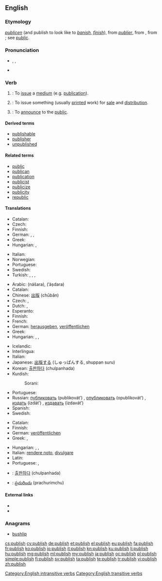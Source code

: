 ==English==
{{wikipedia}}

===Etymology===
{{etyl|enm}} ''[[publicen]]'' (and publish to look like to ''[[banish]]'', ''[[finish]]''), from {{etyl|fro}} ''[[publier]]'', from {{etyl|la}} {{term|publicare||to make public, show or tell to the people, make known, declare, also (and earlier) confiscate for public use}}, from {{term|publicus||pertaining to the people, public}}; see [[public]].

===Pronunciation===
* {{enPR|pŭb'lĭsh}}, {{IPA|/ˈpʌblɪʃ/}}, {{X-SAMPA|/"pVblIS/}}
* {{audio|En-us-publish.ogg|Audio (US)}}

===Verb===
{{en-verb|publish|es}}

# {{intransitive}}: To [[issue]] a [[medium]] (e.g. [[publication]]).
# {{transitive}}: To issue something (usually [[print]]ed work) for [[sale]] and [[distribution]].
# {{transitive}}: To [[announce]] to the [[public]].

====Derived terms====
* [[publishable]]
* [[publisher]]
* [[unpublished]]

====Related terms====
* [[public]]
* [[publican]]
* [[publication]]
* [[publicist]]
* [[publicize]]
* [[publicity]]
* [[republic]]

====Translations====
{{trans-top|to issue a publication}}
* Catalan: {{t+|ca|publicar}}
* Czech: {{t+|cs|vydat}}
* Finnish: {{t+|fi|kustantaa}}
* German: {{t+|de|herausgeben}}, {{t+|de|publizieren}}, {{t-|de|veröffentlichen}}
* Greek: {{t+|el|εκδίδω|tr=ekdído|sc=Grek}}
* Hungarian: {{t+|hu|kiad}}, {{t+|hu|megjelentet}}
{{trans-mid}}
* Italian: {{t+|it|pubblicare}}
* Norwegian: {{t-|no|å publicere}}
* Portuguese: {{t+|pt|publicar}}
* Swedish: {{t-|sv|att publicera}}
* Turkish: {{t+|tr|basmak}}, {{t+|tr|çıkarmak}}, {{t+|tr|yayımlamak}}, {{t+|tr|yayınlamak}}
{{trans-bottom}}

{{trans-top|to issue something (usually printed work) for sale and distribution}}
* Arabic: {{Arab|[[نشر]]}} (nášara), {{Arab|[[أصدر]]}} (ʼáṣdara)
* Catalan: {{t+|ca|publicar}}
* Chinese: [[出版]] (chūbǎn)
* Czech: {{t+|cs|publikovat}}, {{t+|cs|vydat}}
* Dutch: {{t+|nl|publiceren}}, {{t+|nl|uitgeven}}
* Esperanto: {{t-|eo|publikigi}}
* Finnish: {{t+|fi|kustantaa}}
* French: {{t+|fr|publier}}
* German: [[herausgeben]], [[veröffentlichen]]
* Greek: {{t+|el|εκδίδω|tr=ekdído|sc=Grek}}
* Hungarian: {{t+|hu|kiad}}, {{t+|hu|megjelentet}}, {{t-|hu|publikál}}
{{trans-mid}}
* Icelandic: {{t-|is|gefa út}}
* Interlingua: {{t-|ia|publicar}}
* Italian: {{t+|it|pubblicare}}
* Japanese: [[出版]]する (しゅっぱんする, shuppan suru)
* Korean: [[출판하다]] (chulpanhada)
* Kurdish:
*: Sorani: {{ku-Arab|[[چاپکردن]]}}
* Portuguese: {{t+|pt|publicar}}
* Russian: [[публиковать]] (publikovát’) {{impf}}, [[опубликовать]] (opublikovát’) {{pf.}}, [[издать]] (izdát’) {{pf.}}, [[издавать]] (izdavát’) {{pf.}}
* Spanish: {{t-|es|publicar}}
* Swedish: {{t+|sv|offentliggöra}}
{{trans-bottom}}

{{trans-top|to announce to the public}}
* Catalan: {{t+|ca|publicar}}
* Finnish: {{t+|fi|julkaista}}
* German: [[veröffentlichen]]
* Greek: {{t+|el|δημοσιεύω|tr=dimosiévo|sc=Grek}}, {{t+|el|ανακοινώνω|tr=anakoinóno|sc=Grek}}
{{trans-mid}}
* Hungarian: {{t+|hu|közöl}}, {{t+|hu|közread}}, {{t+|hu|felfed}}
* Italian: [[rendere noto]], [[divulgare]]
* Latin: {{t-|la|condico|alt=condīcō}}
* Portuguese: {{t+|pt|publicar}}, {{t+|pt|anunciar}}
{{trans-bottom}}

{{checktrans-top}}
* {{ttbc|ko}}: [[출판하다]] (chulpanhada)
* {{ttbc|te}}: [[ప్రచురించు]] (prachurimchu)
{{trans-bottom}}

====External links====
* {{R:Webster 1913}}
* {{R:Century 1911}}

===Anagrams===
* [[bushlip]]

[[Category:English intransitive verbs]]
[[Category:English transitive verbs]]

[[cs:publish]]
[[cy:publish]]
[[de:publish]]
[[et:publish]]
[[el:publish]]
[[eu:publish]]
[[fa:publish]]
[[fr:publish]]
[[ko:publish]]
[[io:publish]]
[[it:publish]]
[[kn:publish]]
[[ku:publish]]
[[li:publish]]
[[hu:publish]]
[[mg:publish]]
[[ml:publish]]
[[my:publish]]
[[ja:publish]]
[[oc:publish]]
[[pl:publish]]
[[simple:publish]]
[[fi:publish]]
[[sv:publish]]
[[ta:publish]]
[[te:publish]]
[[tr:publish]]
[[vi:publish]]
[[zh:publish]]
